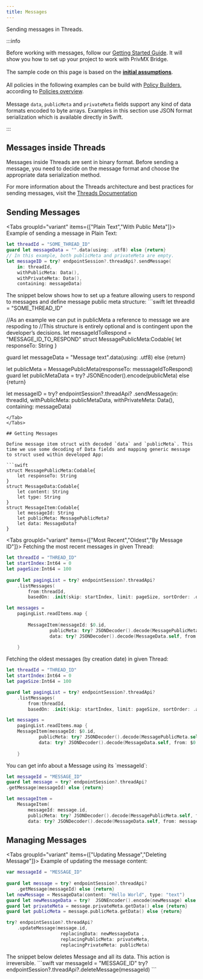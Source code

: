 ```yaml
---
title: Messages
---
```


Sending messages in Threads.

:::info

Before working with messages, follow our [Getting Started Guide](./getting-started). It will show you how to set up your project to work with PrivMX Bridge.\
\
The sample code on this page is based on the **[initial assumptions](./getting-started#initial-assumptions)**.\
\
All policies in the following examples can be build with [Policy Builders](./policy-builders), according to [Policies overview](../start/concepts/policies). \
\
Message `data`, `publicMeta` and `privateMeta` fields support any kind of data formats encoded to byte arrays. Examples in this section use JSON format serialization which is available directly in Swift.

:::


## Messages inside Threads
Messages inside Threads are sent in binary format. Before sending a message, you need to decide on the message format and choose the appropriate data serialization method.

For more information about the Threads architecture and best practices for sending messages, visit the [Threads Documentation](../start/threads/messages)

## Sending Messages

<Tabs groupId="variant" items={["Plain Text","With Public Meta"]}>
<Tab>
Example of sending a message in Plain Text:
```swift
let threadId = "SOME_THREAD_ID"
guard let messageData = "".data(using: .utf8) else {return}
// In this example, both publicMeta and privateMeta are empty.
let messageID = try? endpointSession?.threadApi?.sendMessage(
    in: threadId,
    withPublicMeta: Data(),
    withPrivateMeta: Data(),
    containing: messageData)
```
</Tab>
<Tab>
The snippet below shows how to set up a feature allowing users to respond to messages and define message public meta structure:
```swift
 let threadId = "SOME_THREAD_ID"
        
//As an example we can put in publicMeta a reference to message we are respoding to
//This structure is entirely optional and is contingent upon the developer’s decisions.
let messageIdToRespond = "MESSAGE_ID_TO_RESPOND"
struct MessagePublicMeta:Codable{
    let responseTo: String
}

guard let messageData = "Message text".data(using: .utf8) else {return}

let publicMeta = MessagePublicMeta(responseTo: messsageIdToRespond)
guard let publicMetaData = try? JSONEncoder().encode(publicMeta) else {return}

let messageID = try? endpointSession?.threadApi?
    .sendMessage(in: threadId,
                    withPublicMeta: publicMetaData,
                    withPrivateMeta:  Data(),
                    containing: messageData)

```
</Tab>
</Tabs>

## Getting Messages

Define message item struct with decoded `data` and `publicMeta`. This time we use some decoding of Data fields and mapping generic message to struct used within developed App:

```swift
struct MessagePublicMeta:Codable{
    let responseTo: String
}
struct MessageData:Codable{
    let content: String
    let type: String
}
struct MessageItem:Codable{
    let messageId: String
    let publicMeta: MessagePublicMeta?
    let data: MessageData?
}
```

<Tabs groupId="variant" items={["Most Recent","Oldest","By Message ID"]}>
<Tab>
Fetching the most recent messages in given Thread:

```swift
let threadId = "THREAD_ID"
let startIndex:Int64 = 0
let pageSize:Int64 = 100
    
guard let pagingList = try? endpointSession?.threadApi?
    .listMessages(
        from:threadId,
        basedOn: .init(skip: startIndex, limit: pageSize, sortOrder: .desc)) else {return}

let messages =
    pagingList.readItems.map {
        
        MessageItem(messageId: $0.id,
                publicMeta: try? JSONDecoder().decode(MessagePublicMeta.self, from: $0.publicMeta.getData() ?? Data()),
                data: try? JSONDecoder().decode(MessageData.self, from: $0.data.getData() ?? Data()))
        
    }
```
</Tab>

<Tab>
Fetching the oldest messages (by creation date) in given Thread:

```swift
let threadId = "THREAD_ID"
let startIndex:Int64 = 0
let pageSize:Int64 = 100

guard let pagingList = try? endpointSession?.threadApi?
    .listMessages(
        from:threadId,
        basedOn: .init(skip: startIndex, limit: pageSize, sortOrder: .asc)) else {return}

let messages =
    pagingList.readItems.map {
    MessageItem(messageId: $0.id,
            publicMeta: try? JSONDecoder().decode(MessagePublicMeta.self, from: $0.publicMeta.getData() ?? Data()),
            data: try? JSONDecoder().decode(MessageData.self, from: $0.data.getData() ?? Data()))
    
    }
```
</Tab>
<Tab>
You can get info about a Message using its `messageId`:

```swift
let messageId = "MESSAGE_ID"
guard let message = try? endpointSession?.threadApi?
.getMessage(messageId) else {return}

let messageItem =
    MessageItem(
        messageId: message.id,
        publicMeta: try? JSONDecoder().decode(MessagePublicMeta.self, from: message.publicMeta.getData() ?? Data()),
        data: try? JSONDecoder().decode(MessageData.self, from: message.data.getData() ?? Data()))

```
</Tab>
</Tabs>


## Managing Messages

<Tabs groupId="variant" items={["Updating Message","Deleting Message"]}>
<Tab>
Example of updating the message content:

```swift
var messageId = "MESSAGE_ID"
         
guard let message = try? endpointSession?.threadApi?
    .getMessage(messageId) else {return}
let newMessage = MessageData(content: "Hello World", type: "text")
guard let newMessageData = try?  JSONEncoder().encode(newMessage) else {return}
guard let privateMeta = message.privateMeta.getData() else {return}
guard let publicMeta = message.publicMeta.getData() else {return}

try? endpointSession?.threadApi?
    .updateMessage(message.id,
                    replacingData: newMessageData ,
                    replacingPublicMeta: privateMeta,
                    replacingPrivateMeta: publicMeta)


```
</Tab>

<Tab>
The snippet below deletes Message and all its data. This action is irreversible.
```swift
var messageId = "MESSAGE_ID"
try? endpointSession?.threadApi?.deleteMessage(messageId)
```
</Tab>

</Tabs>
